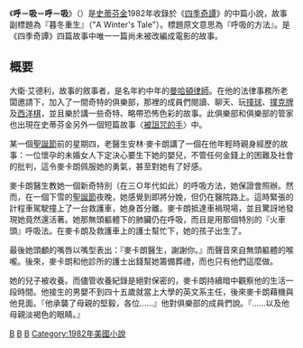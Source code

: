 {{unreferenced|time=2009-08-12T14:14:52+00:00}}
{{NoteTA|G1=Show}}
{{Infobox Short story
| name = 呼－吸－呼－吸
| author = [[史蒂芬金|史蒂芬金]]
| translator = [[施寄青|施寄青]]、[[趙永芬|趙永芬]]、[[齊若蘭|齊若蘭]]
| country = [[美國|美國]]
| language = {{flagicon|USA}} [[英語|英語]]<br>{{flagicon|TWN}} [[繁體中文|繁體中文]]
| genre = [[劇情|劇情]]、[[恐怖|恐怖]]
| published_in = [[四季奇譚|四季奇譚]]
| publisher = {{flagicon|USA}} [[維京出版社|維京出版社]]<br>{{flagicon|TWN}} [[遠流出版社|遠流出版社]]
| media_type = 平裝
| pub_date = 1982年
| chinese_pub_date = 2005年
| preceded_by =
| followed_by =
}}

《'''呼－吸－呼－吸'''》（{{lang-en|''The Breathing Method''}}）是[[史蒂芬金|史蒂芬金]]1982年收錄於《[[四季奇譚|四季奇譚]]》的中篇小說，故事副標題為『暮冬重生』（"A Winter's Tale"）。標題原文意思為『呼吸的方法』。是《四季奇譚》四篇故事中唯一一篇尚未被改編成電影的故事。

==概要==

大衛·艾德利，故事的敘事者，是名年約中年的[[曼哈頓|曼哈頓]][[律師|律師]]。在他的法律事務所老闆邀請下，加入了一間奇特的俱樂部，那裡的成員們閱讀、聊天、玩[[撞球|撞球]]、[[撲克牌|撲克牌]]及[[西洋棋|西洋棋]]，並且樂於講一些奇特、略帶恐怖色彩的故事。此俱樂部和俱樂部的管家也出現在史蒂芬金另外一個短篇故事〈[[被詛咒的手|被詛咒的手]]〉中。

某一個[[聖誕節|聖誕節]]前的星期四，老醫生安林·麥卡朗講了一個在他年輕時親身經歷的故事：一位懷孕的未婚女人下定決心要生下她的嬰兒，不管任何金錢上的困難及社會的批判，這令麥卡朗佩服她的勇氣，甚至對她有了好感。

麥卡朗醫生教她一個新奇特別（在三Ｏ年代如此）的呼吸方法，她保證會照辦。然而，在一個下雪的[[聖誕節|聖誕節]]夜晚，她感覺到即將分娩，但仍在醫院路上。這時緊張的計程車駕駛撞上了一台救護車，她身首分離。麥卡朗抵達車禍現場，並且驚訝地發現她竟然還活著。她那無頭軀體下的肺臟仍在呼吸，而且是用那個特別的『火車頭』呼吸法。在麥卡朗及救護車上的護士幫忙下，她的孩子出生了。

最後她頭顱的嘴唇以嘴型表出：『麥卡朗醫生，謝謝你。』而聲音來自無頭軀體的喉嚨。後來，麥卡朗和他診所的護士出錢幫她籌備葬禮，而也只有他們這麼做。

她的兒子被收養。而儘管收養紀錄是絕對保密的，麥卡朗持續暗中觀察他的生活一段時間。他接生的男嬰不到四十五歲就當上大學的英文系主任，後來麥卡朗藉機與他見面。『他承襲了母親的堅毅，各位......』他對俱樂部的成員們說。『......以及他母親淡褐色的眼睛。』

[[Category:美國小說|B]]
[[Category:1982年長篇小說|B]]
[[Category:恐怖小說|B]]
[[Category:1982年美國小說|Category:1982年美國小說]]